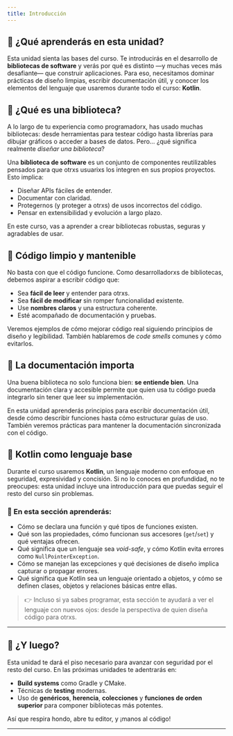 ```yaml
---
title: Introducción
---
```


<ReadingTime />

## 🎯 ¿Qué aprenderás en esta unidad?

Esta unidad sienta las bases del curso. Te introducirás en el desarrollo de **bibliotecas de software** y verás por qué es distinto —y muchas veces más desafiante— que construir aplicaciones. Para eso, necesitamos dominar prácticas de diseño limpias, escribir documentación útil, y conocer los elementos del lenguaje que usaremos durante todo el curso: **Kotlin**.

## 🧰 ¿Qué es una biblioteca?

A lo largo de tu experiencia como programadorx, has usado muchas bibliotecas: desde herramientas para testear código hasta librerías para dibujar gráficos o acceder a bases de datos. Pero… ¿qué significa realmente *diseñar una biblioteca*?

Una **biblioteca de software** es un conjunto de componentes reutilizables pensados para que otrxs usuarixs los integren en sus propios proyectos. Esto implica:

- Diseñar APIs fáciles de entender.
- Documentar con claridad.
- Protegernos (y proteger a otrxs) de usos incorrectos del código.
- Pensar en extensibilidad y evolución a largo plazo.

En este curso, vas a aprender a crear bibliotecas robustas, seguras y agradables de usar.

## 🧼 Código limpio y mantenible

No basta con que el código funcione. Como desarrolladorxs de bibliotecas, debemos aspirar a escribir código que:

- Sea **fácil de leer** y entender para otrxs.
- Sea **fácil de modificar** sin romper funcionalidad existente.
- Use **nombres claros** y una estructura coherente.
- Esté acompañado de documentación y pruebas.

Veremos ejemplos de cómo mejorar código real siguiendo principios de diseño y legibilidad. También hablaremos de *code smells* comunes y cómo evitarlos.

## 📝 La documentación importa

Una buena biblioteca no solo funciona bien: **se entiende bien**. Una documentación clara y accesible permite que quien usa tu código pueda integrarlo sin tener que leer su implementación.

En esta unidad aprenderás principios para escribir documentación útil, desde cómo describir funciones hasta cómo estructurar guías de uso. También veremos prácticas para mantener la documentación sincronizada con el código.

## 🧪 Kotlin como lenguaje base

Durante el curso usaremos **Kotlin**, un lenguaje moderno con enfoque en seguridad, expresividad y concisión. Si no lo conoces en profundidad, no te preocupes: esta unidad incluye una introducción para que puedas seguir el resto del curso sin problemas.

### 📌 En esta sección aprenderás:

- Cómo se declara una función y qué tipos de funciones existen.
- Qué son las propiedades, cómo funcionan sus accesores (`get`/`set`) y qué ventajas ofrecen.
- Qué significa que un lenguaje sea *void-safe*, y cómo Kotlin evita errores como `NullPointerException`.
- Cómo se manejan las excepciones y qué decisiones de diseño implica capturar o propagar errores.
- Qué significa que Kotlin sea un lenguaje orientado a objetos, y cómo se definen clases, objetos y relaciones básicas entre ellas.

> 👉 Incluso si ya sabes programar, esta sección te ayudará a ver el lenguaje con nuevos ojos: desde la perspectiva de quien diseña código para otrxs.

---

## 🧭 ¿Y luego?

Esta unidad te dará el piso necesario para avanzar con seguridad por el resto del curso. En las próximas unidades te adentrarás en:

- **Build systems** como Gradle y CMake.
- Técnicas de **testing** modernas.
- Uso de **genéricos**, **herencia**, **colecciones** y **funciones de orden superior** para componer bibliotecas más potentes.

Así que respira hondo, abre tu editor, y ¡manos al código!

---
